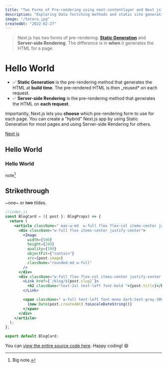 ```yaml
---
title: "Two Forms of Pre-rendering using next-contentlayer and Next js??"
description: "Exploring Data fectching methods and static site generation features in next js "
image: "/totoro.jpg"
createdAt: "2022-02-27"
---
```


> Next.js has two forms of pre-rendering: [**Static Generation**](http://next.org) and **Server-side Rendering**. The difference is in **when** it generates the HTML for a page.

# Hello World

- ✅ **Static Generation** is the pre-rendering method that generates the HTML at **build time**. The pre-rendered HTML is then \_reused\* on each request.
- ✅ **Server-side Rendering** is the pre-rendering method that generates the HTML on **each request**.

Importantly, Next.js lets you **choose** which pre-rendering form to use for each page. You can create a "hybrid" Next.js app by using Static Generation for most pages and using Server-side Rendering for others.

[Next js](https://nextjs.org)

## Hello World

### Hello World

note[^1]

[^1]: Big note.

## Strikethrough

~one~ or ~~two~~ tildes.

```jsx
//index.js
const BlogCard = ({ post }: BlogProps) => {
  return (
    <article className=" max-w-md  w-full flex flex-col items-center justify-center gap-y-2 overflow-hidden ">
      <div className="w-full flex items-center justify-center">
        <Image
          width={500}
          height={280}
          quality={100}
          objectFit={"contain"}
          src={post.image}
          className="rounded-md w-full"
        />
      </div>
      <div className="w-full flex flex-col items-center justify-center gap-y-1.5">
        <Link href={`/blog/${post.slug}`}>
          <h2 className="text-2xl text-left font-bold ">{post.title}</h2>
        </Link>

        <span className=" w-full text-left font-mono dark:text-gray-300">
          {new Date(post.createdAt).toLocaleDateString()}
        </span>
      </div>
    </article>
  );
};

export default BlogCard;
```

You can [view the entire source code here](https://github.com/leerob/youtube-to-mp3). Happy coding! 😄
